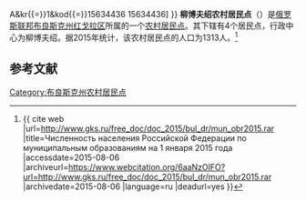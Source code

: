 {{Infobox Settlement
| official_name = 柳博夫绍农村居民点
| native_name = Любовшанское сельское поселение
| settlement_type = [[农村居民点|农村居民点]]
| subdivision_type = [[国家|国家]]
| subdivision_type1 = [[州_(俄罗斯)|州]]
| subdivision_type2 = [[区_(苏联)|区]]
| subdivision_name = {{RUS}}
| subdivision_name1 = [[布良斯克州|布良斯克州]]
| subdivision_name2 = [[红戈拉区|红戈拉区]]
| seat_type = 行政中心
| seat = 柳博夫绍
| population_as_of=2015
| population_footnotes = <ref name=stat />
| population_total = 1313
| coordinates_display = inline,title
| latd =  | latm =  | lats =  | latNS = N
| longd =  | longm =  | longs =  | longEW = E
| timezone = [[莫斯科时间|MSK]]
| utc_offset = +3
| blank_name = [[俄罗斯市政土地区划代码|OKTMO编码]]
| blank_info = [http://classif.spb.ru/classificators/view/tma.php?st{{=}}A&kr{{=}}1&kod{{=}}15634436 15634436]
}}
'''柳博夫绍农村居民点'''（{{lang-ru|Любовшанское сельское поселение}}）是[[俄罗斯联邦|俄罗斯联邦]][[布良斯克州|布良斯克州]][[红戈拉区|红戈拉区]]所属的一个[[农村居民点|农村居民点]]。其下辖有4个居民点，行政中心为柳博夫绍。据2015年统计，该农村居民点的人口为1313人。<ref name=stat>{{ cite web |url=http://www.gks.ru/free_doc/doc_2015/bul_dr/mun_obr2015.rar |title=Численность населения Российской Федерации по муниципальным образованиям на 1 января 2015 года |accessdate=2015-08-06 |archiveurl=https://www.webcitation.org/6aaNzOlFO?url=http://www.gks.ru/free_doc/doc_2015/bul_dr/mun_obr2015.rar |archivedate=2015-08-06 |language=ru |deadurl=yes }}</ref>

== 参考文献 ==
{{reflist}}

{{Russia-stub}}

[[Category:布良斯克州农村居民点|Category:布良斯克州农村居民点]]